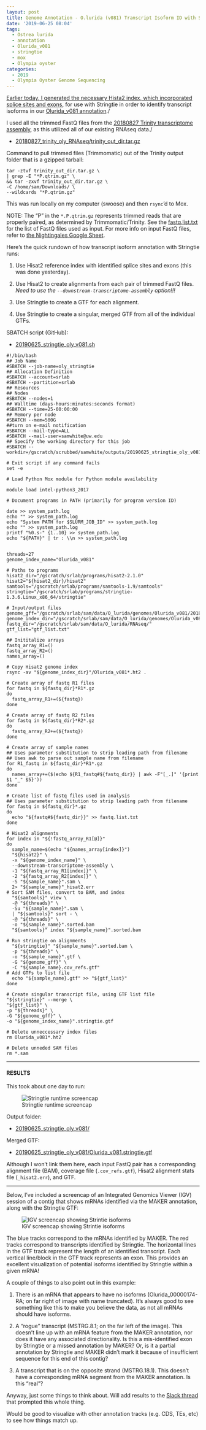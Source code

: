 ```yaml
---
layout: post
title: Genome Annotation - O.lurida (v081) Transcript Isoform ID with Stringtie on Mox
date: '2019-06-25 08:04'
tags:
  - Ostrea lurida
  - annotation
  - Olurida_v081
  - stringtie
  - mox
  - Olympia oyster
categories:
  - 2019
  - Olympia Oyster Genome Sequencing
---
```

[Earlier today, I generated the necessary Hista2 index, which incorporated splice sites and exons](https://robertslab.github.io/sams-notebook/posts/2019/2019-06-25-Genome-Annotation-O.lurida-(v081)-Hisat2-Transcript-Isoforms-Index/), for use with Stringtie in order to identify transcript isoforms in our [Olurida_v081 annotation](https://robertslab.github.io/sams-notebook/2019/01/09/Annotation-Olurida_v081-MAKER-Functional-Annotations-on-Mox/)./

I used all the trimmed FastQ files from the [20180827 Trinity transcriptome assembly](https://robertslab.github.io/sams-notebook/posts/2018-09-19-transcriptome-assembly-olympia-oyster-rnaseq-data-with-trinity/), as this utilized all of our existing RNAseq data./

- [20180827_trinity_oly_RNAseq/trinity_out_dir.tar.gz](https://owl.fish.washington.edu/Athaliana/20180827_trinity_oly_RNAseq/trinity_out_dir.tar.gz)

Command to pull trimmed files (Trimmomatic) out of the Trinity output folder that is a gzipped tarball:

```shell
tar -ztvf trinity_out_dir.tar.gz \
| grep -E "*P.qtrim.gz" \
&& tar -zxvf trinity_out_dir.tar.gz \
-C /home/sam/Downloads/ \
--wildcards "*P.qtrim.gz"
```

This was run locally on my computer (swoose) and then `rsync`'d to Mox.

NOTE: The "P" in the `*.P.qtrim.gz` represents trimmed reads that are properly paired, as determined by Trimmomatic/Trinity. See the [fastq.list.txt](https://gannet.fish.washington.edu/Atumefaciens/20190625_stringtie_oly_v081/fastq.list.txt) for the list of FastQ files used as input. For more info on input FastQ files, refer to [the Nightingales Google Sheet](http://b.link/nightingales).


Here's the quick rundown of how transcript isoform annotation with Stringtie runs:

1. Use Hisat2 reference index with identified splice sites and exons (this was done yesterday).

2. Use Hisat2 to create alignments from each pair of trimmed FastQ files. _Need to use the `--downstream-transcriptome-assembly` option!!!_

3. Use Stringtie to create a GTF for each alignment.

4. Use Stringtie to create a singular, merged GTF from all of the individual GTFs.


SBATCH script (GitHub):

- [20190625_stringtie_oly_v081.sh](https://github.com/RobertsLab/sams-notebook/blob/master/sbatch_scripts/20190625_stringtie_oly_v081.sh)

```shell
#!/bin/bash
## Job Name
#SBATCH --job-name=oly_stringtie
## Allocation Definition
#SBATCH --account=srlab
#SBATCH --partition=srlab
## Resources
## Nodes
#SBATCH --nodes=1
## Walltime (days-hours:minutes:seconds format)
#SBATCH --time=25-00:00:00
## Memory per node
#SBATCH --mem=500G
##turn on e-mail notification
#SBATCH --mail-type=ALL
#SBATCH --mail-user=samwhite@uw.edu
## Specify the working directory for this job
#SBATCH --workdir=/gscratch/scrubbed/samwhite/outputs/20190625_stringtie_oly_v081

# Exit script if any command fails
set -e

# Load Python Mox module for Python module availability

module load intel-python3_2017

# Document programs in PATH (primarily for program version ID)

date >> system_path.log
echo "" >> system_path.log
echo "System PATH for $SLURM_JOB_ID" >> system_path.log
echo "" >> system_path.log
printf "%0.s-" {1..10} >> system_path.log
echo "${PATH}" | tr : \\n >> system_path.log


threads=27
genome_index_name="Olurida_v081"

# Paths to programs
hisat2_dir="/gscratch/srlab/programs/hisat2-2.1.0"
hisat2="${hisat2_dir}/hisat2"
samtools="/gscratch/srlab/programs/samtools-1.9/samtools"
stringtie="/gscratch/srlab/programs/stringtie-1.3.6.Linux_x86_64/stringtie"

# Input/output files
genome_gff="/gscratch/srlab/sam/data/O_lurida/genomes/Olurida_v081/20181127_oly_genome_snap02.all.renamed.putative_function.domain_added.gff"
genome_index_dir="/gscratch/srlab/sam/data/O_lurida/genomes/Olurida_v081"
fastq_dir="/gscratch/srlab/sam/data/O_lurida/RNAseq/"
gtf_list="gtf_list.txt"

## Inititalize arrays
fastq_array_R1=()
fastq_array_R2=()
names_array=()

# Copy Hisat2 genome index
rsync -av "${genome_index_dir}"/Olurida_v081*.ht2 .

# Create array of fastq R1 files
for fastq in ${fastq_dir}*R1*.gz
do
  fastq_array_R1+=(${fastq})
done

# Create array of fastq R2 files
for fastq in ${fastq_dir}*R2*.gz
do
  fastq_array_R2+=(${fastq})
done

# Create array of sample names
## Uses parameter substitution to strip leading path from filename
## Uses awk to parse out sample name from filename
for R1_fastq in ${fastq_dir}*R1*.gz
do
  names_array+=($(echo ${R1_fastq#${fastq_dir}} | awk -F"[_.]" '{print $1 "_" $5}'))
done

# Create list of fastq files used in analysis
## Uses parameter substitution to strip leading path from filename
for fastq in ${fastq_dir}*.gz
do
  echo "${fastq#${fastq_dir}}" >> fastq.list.txt
done

# Hisat2 alignments
for index in "${!fastq_array_R1[@]}"
do
  sample_name=$(echo "${names_array[index]}")
  "${hisat2}" \
  -x "${genome_index_name}" \
  --downstream-transcriptome-assembly \
  -1 "${fastq_array_R1[index]}" \
  -2 "${fastq_array_R2[index]}" \
  -S "${sample_name}".sam \
  2> "${sample_name}"_hisat2.err
# Sort SAM files, convert to BAM, and index
  "${samtools}" view \
  -@ "${threads}" \
  -Su "${sample_name}".sam \
  | "${samtools}" sort - \
  -@ "${threads}" \
  -o "${sample_name}".sorted.bam
  "${samtools}" index "${sample_name}".sorted.bam

# Run stringtie on alignments
  "${stringtie}" "${sample_name}".sorted.bam \
  -p "${threads}" \
  -o "${sample_name}".gtf \
  -G "${genome_gff}" \
  -C "${sample_name}.cov_refs.gtf"
# Add GTFs to list file
  echo "${sample_name}.gtf" >> "${gtf_list}"
done

# Create singular transcript file, using GTF list file
"${stringtie}" --merge \
"${gtf_list}" \
-p "${threads}" \
-G "${genome_gff}" \
-o "${genome_index_name}".stringtie.gtf

# Delete unneccessary index files
rm Olurida_v081*.ht2

# Delete unneded SAM files
rm *.sam
```

---

#### RESULTS

This took about one day to run:

![Stringtie runtime screencap](https://github.com/RobertsLab/sams-notebook/blob/master/images/screencaps/20190625_stringtie_olur_v081_runtime.png?raw=true)

Output folder:

- [20190625_stringtie_oly_v081/](https://gannet.fish.washington.edu/Atumefaciens/20190625_stringtie_oly_v081/)

Merged GTF:

- [20190625_stringtie_oly_v081/Olurida_v081.stringtie.gtf](https://gannet.fish.washington.edu/Atumefaciens/20190625_stringtie_oly_v081/Olurida_v081.stringtie.gtf)

Although I won't link them here, each input FastQ pair has a corresponding alignment file (BAM), coverage file (`.cov_refs.gtf`), Hisat2 alignment stats file (`_hisat2.err`), and GTF.

---
Below, I've included a screencap of an Integrated Genomics Viewer (IGV) session of a contig that shows mRNAs identified via the MAKER annotation, along with the Stringtie GTF:

![IGV screencap showing Strintie isoforms](https://github.com/RobertsLab/sams-notebook/blob/master/images/screencaps/20190625_stringtie_olur_v081_igv.png?raw=true)


The blue tracks correspond to the mRNAs identified by MAKER. The red tracks correspond to transcripts identified by Stringtie. The horizontal lines in the GTF track represent the length of an identified transcript. Each vertical line/block in the GTF track represents an exon. This provides an excellent visualization of potential isoforms identified by Stringtie within a given mRNA!

A couple of things to also point out in this example:

1. There is an mRNA that appears to have no isoforms (Olurida_00000174-RA; on far right of image with name truncated). It's always good to see something like this to make you believe the data, as not all mRNAs should have isoforms.

2. A "rogue" transcript (MSTRG.8.1; on the far left of the image). This doesn't line up with an mRNA feature from the MAKER annotation, nor does it have any associated directionality. Is this a mis-identified exon by Stringtie or a missed annotation by MAKER? Or, is it a partial annotation by Stringtie and MAKER didn't mark it because of insufficient sequence for this end of this contig?

3. A transcript that is on the opposite strand (MSTRG.18.1). This doesn't have a corresponding mRNA segment from the MAKER annotation. Is this "real"?

Anyway, just some things to think about. Will add results to the [Slack thread](https://genefish.slack.com/archives/GHB1LCNRW/p1560979157005300?thread_ts=1560978863.004100&cid=GHB1LCNRW) that prompted this whole thing.

Would be good to visualize with other annotation tracks (e.g. CDS, TEs, etc) to see how things match up.
